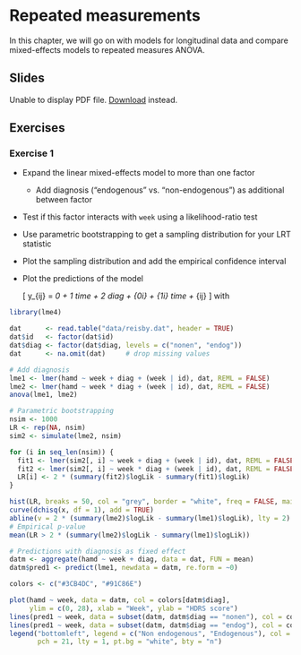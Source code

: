 # Repeated measurements

In this chapter, we will go on with models for longitudinal data and compare
mixed-effects models to repeated measures ANOVA.

## Slides

```{=html}
<object data="slides/05_repeated_measures/05_repeated_measures.pdf" type="application/pdf" width="100%" height="500px">
  <p>
    Unable to display PDF file. <a href="slides/05_repeated_measures/05_repeated_measures.pdf">Download</a> instead.
  </p>
</object>
```

## Exercises

### Exercise 1 {-}

* Expand the linear mixed-effects model to more than one factor
  - Add diagnosis ("endogenous" vs. "non-endogenous") as additional between
    factor

* Test if this factor interacts with `week` using a likelihood-ratio test

* Use parametric bootstrapping to get a sampling distribution for your LRT
  statistic

* Plot the sampling distribution and add the empirical confidence interval

* Plot the predictions of the model

  \[
    y_{ij} = \beta_0 + \beta_1 time + \beta_2 diag + \upsilon_{0i} + \upsilon_{1i} time +
    \varepsilon_{ij}
  \]
  with
  \begin{align*}
    \begin{pmatrix} \upsilon_{0i}\\ \upsilon_{1i} \end{pmatrix} &\sim
      N \left(\begin{pmatrix} 0\\ 0 \end{pmatrix}, \, \boldsymbol{\Sigma}_\upsilon =
        \begin{pmatrix}
          \sigma^2_{\upsilon_0} & \sigma_{\upsilon_0 \upsilon_1} \\
          \sigma_{\upsilon_0 \upsilon_1} & \sigma^2_{\upsilon_1} \\
        \end{pmatrix} \right)
      \text{ i.i.d.} \\
    \boldsymbol{\varepsilon}_i &\sim N(\mathbf{0}, \, \sigma^2 \mathbf{I}_{n_i})
      \text{ i.i.d.}
  \end{align*}

```r
library(lme4)

dat      <- read.table("data/reisby.dat", header = TRUE)
dat$id   <- factor(dat$id)
dat$diag <- factor(dat$diag, levels = c("nonen", "endog"))
dat      <- na.omit(dat)     # drop missing values

# Add diagnosis
lme1 <- lmer(hamd ~ week + diag + (week | id), dat, REML = FALSE)
lme2 <- lmer(hamd ~ week * diag + (week | id), dat, REML = FALSE)
anova(lme1, lme2)
```

```r
# Parametric bootstrapping
nsim <- 1000
LR <- rep(NA, nsim)
sim2 <- simulate(lme2, nsim)

for (i in seq_len(nsim)) {
  fit1 <- lmer(sim2[, i] ~ week + diag + (week | id), dat, REML = FALSE)
  fit2 <- lmer(sim2[, i] ~ week * diag + (week | id), dat, REML = FALSE)
  LR[i] <- 2 * (summary(fit2)$logLik - summary(fit1)$logLik)
}

hist(LR, breaks = 50, col = "grey", border = "white", freq = FALSE, main = "")
curve(dchisq(x, df = 1), add = TRUE)
abline(v = 2 * (summary(lme2)$logLik - summary(lme1)$logLik), lty = 2)
# Empirical p-value
mean(LR > 2 * (summary(lme2)$logLik - summary(lme1)$logLik))
```

```r
# Predictions with diagnosis as fixed effect
datm <- aggregate(hamd ~ week + diag, data = dat, FUN = mean)
datm$pred1 <- predict(lme1, newdata = datm, re.form = ~0)

colors <- c("#3CB4DC", "#91C86E")

plot(hamd ~ week, data = datm, col = colors[datm$diag],
     ylim = c(0, 28), xlab = "Week", ylab = "HDRS score")
lines(pred1 ~ week, data = subset(datm, datm$diag == "nonen"), col = colors[1])
lines(pred1 ~ week, data = subset(datm, datm$diag == "endog"), col = colors[2])
legend("bottomleft", legend = c("Non endogenous", "Endogenous"), col = colors,
       pch = 21, lty = 1, pt.bg = "white", bty = "n")

```


